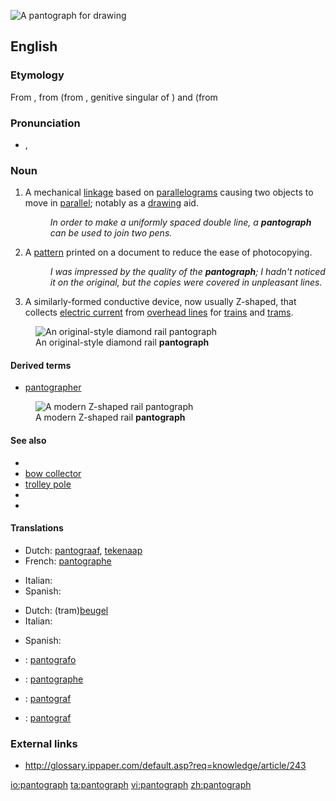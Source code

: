 [[Image:Pantograph (cropped).jpg|thumb|A '''pantograph''' for drawing]]
{{tearoom}}

==English==

===Etymology===
From {{etyl|fr|en}} {{term|pantographe|lang=fr}}, from {{term|panto-|lang=fr}} (from {{etyl|grc|en}} {{term|παντός|lang=grc|tr=pantos}}, genitive singular of {{term|πᾶν||tr=pan|lang=grc|all}}) and {{term|-graphe|lang=fr}} (from {{term|γράφειν||lang=grc|tr=graphein|to write}}

===Pronunciation===
* {{a|UK}} {{IPA|/ˈpantəgɹɑːf/|/ˈpantəgɹaf/}}, {{SAMPA|/"p{nt.@.gr{f/}}

===Noun===
{{en-noun}}
# A mechanical [[linkage]] based on [[parallelogram]]s causing two objects to move in [[parallel]]; notably as a [[drawing]] aid.
#: ''In order to make a uniformly spaced double line, a '''pantograph''' can be used to join two pens.''
# A [[pattern]] printed on a document to reduce the ease of photocopying.
#: ''I was impressed by the quality of the '''pantograph'''; I hadn't noticed it on the original, but the copies were covered in unpleasant lines.''
# {{rail transport}} A similarly-formed conductive device, now usually Z-shaped, that collects [[electric current]] from [[overhead line]]s for [[train]]s and [[tram]]s.
[[Image:Schynige Platte diamond pantograph.jpg|thumb|An original-style diamond rail '''pantograph''']]

====Derived terms====
* [[pantographer]]

[[Image:Pantograaf lichtrail.jpg|thumb|A modern Z-shaped rail '''pantograph''']]
====See also====
* {{pedia}}
* [[bow collector]]
* [[trolley pole]]
* {{pedialite|Pantograph (rail)}}
* {{commonslite|Category:Pantographs|Pantographs}}

====Translations====
{{trans-top|mechanical drawing aid}}
* Dutch: [[pantograaf]], [[tekenaap]] {{m}}
* French: [[pantographe]] {{m}}
{{trans-mid}}
* Italian: {{t|it|pantografo|m}}
* Spanish: {{t|es|pantógrafo|m}}
{{trans-bottom}}

{{trans-top|rail transport: Device that collects electric current from overhead lines}}
* Dutch: (tram)[[beugel]]
* Italian: {{t|it|pantografo|m}}
{{trans-mid}}
* Spanish: {{t|es|pantógrafo|m}}
{{trans-bottom}}

{{checktrans-top}}
* {{ttbc|Esperanto}}: [[pantografo]]
* {{ttbc|French}}: [[pantographe]] {{m}}
{{trans-mid}}
* {{ttbc|Norwegian}}: [[pantograf]]
* {{ttbc|Polish}}: [[pantograf]]
{{trans-bottom}}

===External links===
* http://glossary.ippaper.com/default.asp?req=knowledge/article/243

[[io:pantograph]]
[[ta:pantograph]]
[[vi:pantograph]]
[[zh:pantograph]]